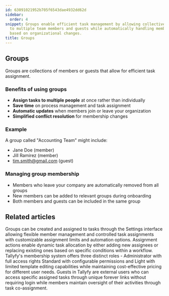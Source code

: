 ```yaml
---
id: 63091021952b705f6543dae4932dd62d
sidebar:
  order: 4
snippet: Groups enable efficient task management by allowing collective assignment
  to multiple team members and guests while automatically handling membership updates
  based on organizational changes.
title: Groups
---
```


## Groups

Groups are collections of members or guests that allow for efficient task assignment.

### Benefits of using groups

- **Assign tasks to multiple people** at once rather than individually
- **Save time** on process management and task assignment 
- **Automatic updates** when members join or leave your organization
- **Simplified conflict resolution** for membership changes

### Example

A group called "Accounting Team" might include:
- Jane Doe (member)
- Jill Ramirez (member)
- tim.smith@gmail.com (guest)

### Managing group membership

- Members who leave your company are automatically removed from all groups
- New members can be added to relevant groups during onboarding
- Both members and guests can be included in the same group


<PageTree />


## Related articles
<CardGrid>
<LinkTitleCard header="<b>Groups > Create and assign groups</b>" href="/products/pro/documenting/groups/how-to-manage-groups-and-assign-tasks-in-tallyfy/" > Groups can be created and assigned to tasks through the Settings interface allowing flexible member management and controlled task assignments with customizable assignment limits and automation options. </LinkTitleCard>
<LinkTitleCard header="<b>Actions > Automate task assignments</b>" href="/products/pro/documenting/templates/automations/actions/asignment-actions/" > Assignment actions enable dynamic task allocation by either adding new assignees or replacing existing ones based on specific conditions within a workflow. </LinkTitleCard>
<LinkTitleCard header="<b>Documenting > Members</b>" href="/products/pro/documenting/members/" > Tallyfy's membership system offers three distinct roles - Administrator with full access rights Standard with configurable permissions and Light with limited template editing capabilities while maintaining cost-effective pricing for different user needs. </LinkTitleCard>
<LinkTitleCard header="<b>Documenting > Guests</b>" href="/products/pro/documenting/guests/" > Guests in Tallyfy are external users who can access specific assigned tasks through unique forever links without requiring login while members maintain oversight of their activities through task co-assignment. </LinkTitleCard>
</CardGrid>